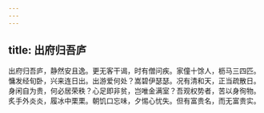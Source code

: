 ```yaml
---
---
---
```

title: 出府归吾庐
---



出府归吾庐，静然安且逸。更无客干谒，时有僧问疾。家僮十馀人，枥马三四匹。慵发经旬卧，兴来连日出。出游爱何处？嵩碧伊瑟瑟。况有清和天，正当疏散日。身闲自为贵，何必居荣秩？心足即非贫，岂唯金满室？吾观权势者，苦以身徇物。炙手外炎炎，履冰中栗栗。朝饥口忘味，夕惕心忧失。但有富贵名，而无富贵实。